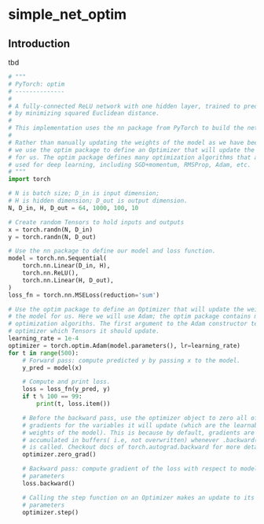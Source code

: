 
# simple_net_optim {#simple_net_optim}

## Introduction

tbd


```python
# """
# PyTorch: optim
# --------------
# 
# A fully-connected ReLU network with one hidden layer, trained to predict y from x
# by minimizing squared Euclidean distance.
# 
# This implementation uses the nn package from PyTorch to build the network.
# 
# Rather than manually updating the weights of the model as we have been doing,
# we use the optim package to define an Optimizer that will update the weights
# for us. The optim package defines many optimization algorithms that are commonly
# used for deep learning, including SGD+momentum, RMSProp, Adam, etc.
# """
import torch

# N is batch size; D_in is input dimension;
# H is hidden dimension; D_out is output dimension.
N, D_in, H, D_out = 64, 1000, 100, 10

# Create random Tensors to hold inputs and outputs
x = torch.randn(N, D_in)
y = torch.randn(N, D_out)

# Use the nn package to define our model and loss function.
model = torch.nn.Sequential(
    torch.nn.Linear(D_in, H),
    torch.nn.ReLU(),
    torch.nn.Linear(H, D_out),
)
loss_fn = torch.nn.MSELoss(reduction='sum')

# Use the optim package to define an Optimizer that will update the weights of
# the model for us. Here we will use Adam; the optim package contains many other
# optimization algoriths. The first argument to the Adam constructor tells the
# optimizer which Tensors it should update.
learning_rate = 1e-4
optimizer = torch.optim.Adam(model.parameters(), lr=learning_rate)
for t in range(500):
    # Forward pass: compute predicted y by passing x to the model.
    y_pred = model(x)

    # Compute and print loss.
    loss = loss_fn(y_pred, y)
    if t % 100 == 99:
        print(t, loss.item())

    # Before the backward pass, use the optimizer object to zero all of the
    # gradients for the variables it will update (which are the learnable
    # weights of the model). This is because by default, gradients are
    # accumulated in buffers( i.e, not overwritten) whenever .backward()
    # is called. Checkout docs of torch.autograd.backward for more details.
    optimizer.zero_grad()

    # Backward pass: compute gradient of the loss with respect to model
    # parameters
    loss.backward()

    # Calling the step function on an Optimizer makes an update to its
    # parameters
    optimizer.step()


```


